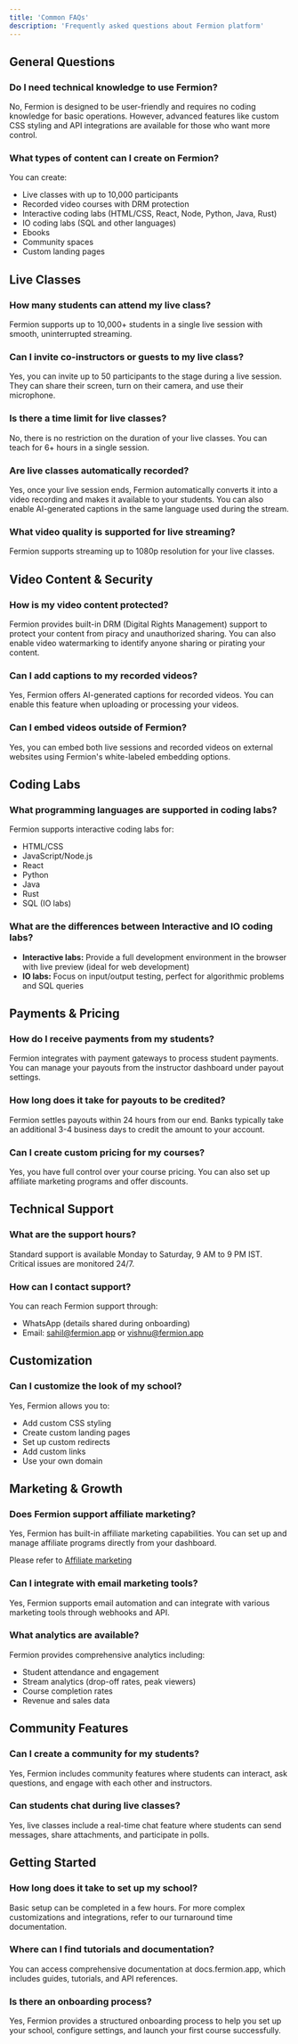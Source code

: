 ```yaml
---
title: 'Common FAQs'
description: 'Frequently asked questions about Fermion platform'
---
```


## General Questions

### Do I need technical knowledge to use Fermion?
No, Fermion is designed to be user-friendly and requires no coding knowledge for basic operations. However, advanced features like custom CSS styling and API integrations are available for those who want more control.

### What types of content can I create on Fermion?
You can create:
- Live classes with up to 10,000 participants
- Recorded video courses with DRM protection
- Interactive coding labs (HTML/CSS, React, Node, Python, Java, Rust)
- IO coding labs (SQL and other languages)
- Ebooks
- Community spaces
- Custom landing pages

## Live Classes

### How many students can attend my live class?
Fermion supports up to 10,000+ students in a single live session with smooth, uninterrupted streaming.

### Can I invite co-instructors or guests to my live class?
Yes, you can invite up to 50 participants to the stage during a live session. They can share their screen, turn on their camera, and use their microphone.

### Is there a time limit for live classes?
No, there is no restriction on the duration of your live classes. You can teach for 6+ hours in a single session.

### Are live classes automatically recorded?
Yes, once your live session ends, Fermion automatically converts it into a video recording and makes it available to your students. You can also enable AI-generated captions in the same language used during the stream.

### What video quality is supported for live streaming?
Fermion supports streaming up to 1080p resolution for your live classes.

## Video Content & Security

### How is my video content protected?
Fermion provides built-in DRM (Digital Rights Management) support to protect your content from piracy and unauthorized sharing. You can also enable video watermarking to identify anyone sharing or pirating your content.

### Can I add captions to my recorded videos?
Yes, Fermion offers AI-generated captions for recorded videos. You can enable this feature when uploading or processing your videos.

### Can I embed videos outside of Fermion?
Yes, you can embed both live sessions and recorded videos on external websites using Fermion's white-labeled embedding options.

## Coding Labs

### What programming languages are supported in coding labs?
Fermion supports interactive coding labs for:
- HTML/CSS
- JavaScript/Node.js
- React
- Python
- Java
- Rust
- SQL (IO labs)

### What are the differences between Interactive and IO coding labs?
- **Interactive labs:** Provide a full development environment in the browser with live preview (ideal for web development)
- **IO labs:** Focus on input/output testing, perfect for algorithmic problems and SQL queries

## Payments & Pricing

### How do I receive payments from my students?
Fermion integrates with payment gateways to process student payments. You can manage your payouts from the instructor dashboard under payout settings.

### How long does it take for payouts to be credited?
Fermion settles payouts within 24 hours from our end. Banks typically take an additional 3-4 business days to credit the amount to your account.


### Can I create custom pricing for my courses?
Yes, you have full control over your course pricing. You can also set up affiliate marketing programs and offer discounts.

## Technical Support

### What are the support hours?
Standard support is available Monday to Saturday, 9 AM to 9 PM IST. Critical issues are monitored 24/7.

### How can I contact support?
You can reach Fermion support through:
- WhatsApp (details shared during onboarding)
- Email: sahil@fermion.app or vishnu@fermion.app

## Customization

### Can I customize the look of my school?
Yes, Fermion allows you to:
- Add custom CSS styling
- Create custom landing pages
- Set up custom redirects
- Add custom links
- Use your own domain

## Marketing & Growth

### Does Fermion support affiliate marketing?
Yes, Fermion has built-in affiliate marketing capabilities. You can set up and manage affiliate programs directly from your dashboard.

Please refer to [Affiliate marketing](https://docs.fermion.app/marketing-tools/affiliate-marketing#affiliate-system-for-your-online-academy)

### Can I integrate with email marketing tools?
Yes, Fermion supports email automation and can integrate with various marketing tools through webhooks and API.

### What analytics are available?
Fermion provides comprehensive analytics including:
- Student attendance and engagement
- Stream analytics (drop-off rates, peak viewers)
- Course completion rates
- Revenue and sales data

## Community Features

### Can I create a community for my students?
Yes, Fermion includes community features where students can interact, ask questions, and engage with each other and instructors.

### Can students chat during live classes?
Yes, live classes include a real-time chat feature where students can send messages, share attachments, and participate in polls.

## Getting Started

### How long does it take to set up my school?
Basic setup can be completed in a few hours. For more complex customizations and integrations, refer to our turnaround time documentation.

### Where can I find tutorials and documentation?
You can access comprehensive documentation at docs.fermion.app, which includes guides, tutorials, and API references.

### Is there an onboarding process?
Yes, Fermion provides a structured onboarding process to help you set up your school, configure settings, and launch your first course successfully.
